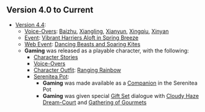 {{Stub|Add in-game mentions in Furnishings, quests, and descriptions, if they exist. Add video references, such as Teasers, Trailers, Collected Miscellany and also (potentially) all Web Event appearances, Comic/Shorts appearances. External media in which a character only briefly appears but doesn't actually have anything of substance in it (e.g., the majority of Character Shorts, cameos in other characters' Character Demos) should not be added.}}
{{Lore History Intro}}

==Version 4.0 to Current==

* [[Version 4.4]]:
** [[Gaming/Lore#Character_Mentions|Voice-Overs]]: [[Baizhu]], [[Xiangling]], [[Xianyun]], [[Xingqiu]], [[Xinyan]]
** [[Event]]: [[Vibrant Harriers Aloft in Spring Breeze]]
** [[Web Event]]: [[Dancing Beasts and Soaring Kites]]
** '''Gaming''' was released as a playable character, with the following:
*** [[Gaming/Lore|Character Stories]]
*** [[Gaming/Voice-Overs|Voice-Overs]]
*** [[Character Outfit]]: [[Ranging Rainbow]]
*** [[Serenitea Pot]]:
**** '''Gaming''' was made available as a [[Gaming/Companion|Companion]] in the Serenitea Pot
**** '''Gaming''' was given special [[Furnishing_Set#Gift_Sets|Gift Set]] dialogue with [[Cloudy Haze Dream-Court]] and [[Gathering of Gourmets]]